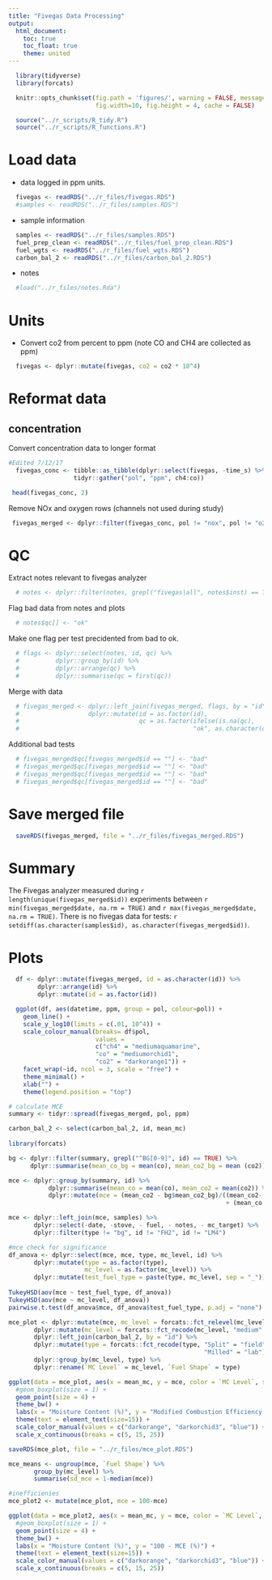 ```yaml
---
title: "Fivegas Data Processing"
output:
  html_document:
    toc: true
    toc_float: true
    theme: united
---
```


```r
  library(tidyverse)
  library(forcats)
```

```r
  knitr::opts_chunk$set(fig.path = 'figures/', warning = FALSE, message = FALSE,
                        fig.width=10, fig.height = 4, cache = FALSE)
```

```r
  source("../r_scripts/R_tidy.R")
  source("../r_scripts/R_functions.R")
```

# Load data

* data logged in ppm units.

```r
  fivegas <- readRDS("../r_files/fivegas.RDS")
  #samples <- readRDS("../r_files/samples.RDS")
```

* sample information

```r
  samples <- readRDS("../r_files/samples.RDS")
  fuel_prep_clean <- readRDS("../r_files/fuel_prep_clean.RDS")
  fuel_wgts <- readRDS("../r_files/fuel_wgts.RDS")
  carbon_bal_2 <- readRDS("../r_files/carbon_bal_2.RDS")
```

* notes

```r
  #load("../r_files/notes.Rda")
```

# Units

* Convert co2 from percent to ppm (note CO and CH4 are collected as ppm)

```r
  fivegas <- dplyr::mutate(fivegas, co2 = co2 * 10^4)
```

# Reformat data

## concentration

Convert concentration data to longer format

```r
#Edited 7/12/17   
  fivegas_conc <- tibble::as_tibble(dplyr::select(fivegas, -time_s) %>%
                  tidyr::gather("pol", "ppm", ch4:co))
```

```r
 head(fivegas_conc, 2)
```

Remove NOx and oxygen rows (channels not used during study)

```r
 fivegas_merged <- dplyr::filter(fivegas_conc, pol != "nox", pol != "o2")
```

# QC

Extract notes relevant to  fivegas analyzer

```r
  # notes <- dplyr::filter(notes, grepl("fivegas|all", notes$inst) == TRUE)
```

Flag bad data from notes and plots

```r
  # notes$qc[] <- "ok"
```

Make one flag per test precidented from bad to ok.

```r
  # flags <- dplyr::select(notes, id, qc) %>%
  #          dplyr::group_by(id) %>%
  #          dplyr::arrange(qc) %>%
  #          dplyr::summarise(qc = first(qc))
```

Merge with data

```r
  # fivegas_merged <- dplyr::left_join(fivegas_merged, flags, by = "id") %>%
  #                   dplyr::mutate(id = as.factor(id),
  #                                 qc = as.factor(ifelse(is.na(qc),
  #                                                "ok", as.character(qc))))

```

Additional bad tests

```r
  # fivegas_merged$qc[fivegas_merged$id == ""] <- "bad"
  # fivegas_merged$qc[fivegas_merged$id == ""] <- "bad"
  # fivegas_merged$qc[fivegas_merged$id == ""] <- "bad"
  # fivegas_merged$qc[fivegas_merged$id == ""] <- "bad"
```

# Save merged file

```r
  saveRDS(fivegas_merged, file = "../r_files/fivegas_merged.RDS")
```

# Summary

The Fivegas analyzer measured during `r length(unique(fivegas_merged$id))` experiments between `r min(fivegas_merged$date, na.rm = TRUE)` and `r max(fivegas_merged$date, na.rm = TRUE)`. There is no fivegas data for tests: `r setdiff(as.character(samples$id), as.character(fivegas_merged$id))`.

# Plots

```r
  df <- dplyr::mutate(fivegas_merged, id = as.character(id)) %>%
        dplyr::arrange(id) %>%
        dplyr::mutate(id = as.factor(id))

  ggplot(df, aes(datetime, ppm, group = pol, colour=pol)) + 
    geom_line() +
    scale_y_log10(limits = c(.01, 10^4)) +
    scale_colour_manual(breaks= df$pol,
                        values = 
                        c("ch4" = "mediumaquamarine",
                        "co" = "mediumorchid1",
                        "co2" = "darkorange1")) +
    facet_wrap(~id, ncol = 3, scale = "free") +
    theme_minimal() +
    xlab("") +
    theme(legend.position = "top")
```

```r
# calculate MCE
summary <- tidyr::spread(fivegas_merged, pol, ppm)

carbon_bal_2 <- select(carbon_bal_2, id, mean_mc)
           
library(forcats)

bg <- dplyr::filter(summary, grepl("^BG[0-9]", id) == TRUE) %>%
      dplyr::summarise(mean_co_bg = mean(co), mean_co2_bg = mean (co2))

mce <- dplyr::group_by(summary, id) %>%
           dplyr::summarise(mean_co = mean(co), mean_co2 = mean(co2)) %>%
           dplyr::mutate(mce = (mean_co2 - bg$mean_co2_bg)/((mean_co2- bg$mean_co2_bg)
                                                            + (mean_co - bg$mean_co_bg)))

mce <- dplyr::left_join(mce, samples) %>%
       dplyr::select(-date, -stove, - fuel, - notes, - mc_target) %>%
       dplyr::filter(type != "bg", id != "FH2", id != "LM4")

#mce check for significance
df_anova <- dplyr::select(mce, mce, type, mc_level, id) %>%
       dplyr::mutate(type = as.factor(type),
                     mc_level = as.factor(mc_level)) %>%
       dplyr::mutate(test_fuel_type = paste(type, mc_level, sep = "_"))
                
TukeyHSD(aov(mce ~ test_fuel_type, df_anova))
TukeyHSD(aov(mce ~ mc_level, df_anova))
pairwise.t.test(df_anova$mce, df_anova$test_fuel_type, p.adj = "none")
```

```r
       
mce_plot <- dplyr::mutate(mce, mc_level = forcats::fct_relevel(mc_level, "low", "med", "high")) %>%
       dplyr::mutate(mc_level = forcats::fct_recode(mc_level, "medium" = "med")) %>%
       dplyr::left_join(carbon_bal_2, by = "id") %>%
       dplyr::mutate(type = forcats::fct_recode(type, "Split" = "field",
                                                      "Milled" = "lab"), mce = 100*mce) %>%
       dplyr::group_by(mc_level, type) %>%
       dplyr::rename(`MC Level` = mc_level, `Fuel Shape` = type)

ggplot(data = mce_plot, aes(x = mean_mc, y = mce, color = `MC Level`, shape = `Fuel Shape`)) +
  #geom_boxplot(size = 1) +
  geom_point(size = 4) +
  theme_bw() +
  labs(x = "Moisture Content (%)", y = "Modified Combustion Efficiency (%)") +
  theme(text = element_text(size=15)) +
  scale_color_manual(values = c("darkorange", "darkorchid3", "blue")) +
  scale_x_continuous(breaks = c(5, 15, 25))

saveRDS(mce_plot, file = "../r_files/mce_plot.RDS")
```

```r
mce_means <- ungroup(mce, `Fuel Shape`) %>%
       group_by(mc_level) %>%
       summarise(sd_mce = 1-median(mce))

#inefficienies
mce_plot2 <- mutate(mce_plot, mce = 100-mce)

ggplot(data = mce_plot2, aes(x = mean_mc, y = mce, color = `MC Level`, shape = `Fuel Shape`)) +
  #geom_boxplot(size = 1) +
  geom_point(size = 4) +
  theme_bw() +
  labs(x = "Moisture Content (%)", y = "100 - MCE (%)") +
  theme(text = element_text(size=15)) +
  scale_color_manual(values = c("darkorange", "darkorchid3", "blue")) +
  scale_x_continuous(breaks = c(5, 15, 25))
```

